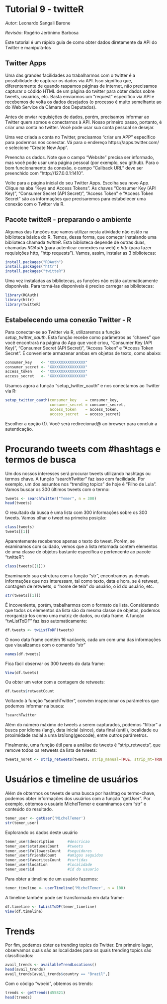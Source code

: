 # Tutorial 9 - twitteR
_Autor_: Leonardo Sangali Barone

_Revisão_: Rogério Jerônimo Barbosa

Este tutorial é um rápido guia de como obter dados diretamente da API do Twitter e manipulá-los

## Twitter Apps

Uma das grandes facilidades ao trabalharmos com o twitter é a possibilidade de capturar os dados via API. Isso significa que, diferentemente de quando raspamos páginas de internet, não precisamos capturar o códido HTML de um página do twitter para obter dados sobre tweets, usuários, etc. Basta enviarmos um "request" especifico via API e recebemos de volta os dados desejados (o processo é muito semelhante ao do Web Service da Câmara dos Deputados).

Antes de enviar requisições de dados, porém, precisamos informar ao Twitter quem somos e conectarnos à API. Nosso primeiro passo, portanto, é criar uma conta no twitter. Você pode usar sua conta pessoal se desejar.

Uma vez criada a conta no Twitter, precisamos "criar um APP" específico para podermos nos conectar. Vá para o endereço https://apps.twitter.com/ e selecione "Create New App".

Preencha os dados. Note que o campo "Website" precisa ser informado, mas você pode usar uma página pessoal (por exemplo, seu github). Para o bom funcionamento da conexão, o campo "Callback URL" deve ser preenchido com "http://127.0.0.1:1410".

Volte para a página inicial do seu Twitter Apps. Escolha seu novo App. Clique na aba "Keys and Access Tokens". As chaves "Consumer Key (API Key)", "Consumer Secret (API Secret)", "Access Token" e "Access Token Secret" são as informações que precisaremos para estabelecer uma conexão com o Twitter via R.

## Pacote twitteR - preparando o ambiente

Algumas das funções que vamos utilizar nesta atividade não estão na biblioteca básica do R. Temos, dessa forma, que começar instalando uma biblioteca chamada _twitteR_. Esta biblioteca depende de outras duas, chamadas _ROAuth_ (para autenticar conexões na web) e _httr_ (para fazer requisições http, "http requests"). Vamos, assim, instalar as 3 bibliotecas:

```r
install.packages("ROAuth")
install.packages("httr")
install.packages("twitteR")
```

Uma vez instaladas as bibliotecas, as funções não estão automaticamente disponíveis. Para torná-las disponíveis é preciso carregar as bibliotecas:

```r
library(ROAuth)
library(httr)
library(twitteR)
```

## Estabelecendo uma conexão Twitter - R

Para conectar-se ao Twitter via R, utilizaremos a função _setup\_twitter\_oauth_. Esta função recebe como parâmetros as "chaves" que você encontrará na página do App que você criou, "Consumer Key (API Key)", "Consumer Secret (API Secret)", "Access Token" e "Access Token Secret". É conveniente armazenar ambas em objetos de texto, como abaixo:

```r
consumer_key    <- "XXXXXXXXXXXXXXXX"
consumer_secret <- "XXXXXXXXXXXXXXXX"
access_token    <- "XXXXXXXXXXXXXXXX"
access_secret   <- "XXXXXXXXXXXXXXXX"
```

Usamos agora a função "setup_twitter_oauth" e nos conectamos ao Twitter via R:

```r
setup_twitter_oauth(consumer_key    = consumer_key,
                    consumer_secret = consumer_secret,
                    access_token    = access_token,
                    access_secret   = access_secret)
```

Escolher a opção (1). Você será redirecionad@ ao browser para concluir a autenticação.

# Procurando tweets com #hashtags e termos de busca

Um dos nossos interesses será procurar tweets utilizando hashtags ou termos chave. A função "searchTwitter" faz isso com facilidade. Por exemplo, um dos assuntos nos "trending topics" de hoje é "Filho de Lula". Vamos buscar os 300 últimos tweets com o termo:

```r
tweets <- searchTwitter("Temer", n = 300)
head(tweets)  
```

O resultado da busca é uma lista com 300 informações sobre os 300 tweets. Vamos olhar o tweet na primeira posição:

```r
class(tweets)
tweets[[1]]
```

Aparentemente recebemos apenas o texto do tweet. Porém, se examinamos com cuidado, vemos que a lista retornada contém elementos de uma classe de objetos bastante específica e pertencente ao pacote "twitteR":

```r
class(tweets[[1]])
```

Examinando sua estrutura com a função "str", encontramos as demais informações que nos interessam, tal como texto, data e hora, se é retweet, contagem de retweets, o "nome de tela" do usuário, o id do usuário, etc.

```r
str(tweets[[1]])
```

É incoveniente, porém, trabalharmos com o formato de lista. Considerando que todos os elementos da lista são da mesma classe de objetos, podemos reorganizá-los como uma matriz de dados, ou data frame. A função "twListToDF" faz isso automaticamente:

```r
df.tweets <- twListToDF(tweets)
```

O novo data frame contém 16 variáveis, cada um com uma das informações que visualizamos com o comando "str"

```r
names(df.tweets)
```

Fica fácil observar os 300 tweets do data frame:

```r
View(df.tweets)
```

Ou obter um vetor com a contagem de retweets:

```r
df.tweets$retweetCount
```

Voltando à função "searchTwitter", convém inspecionar os parâmetros que podemos informar na busca:

```r
?searchTwitter
```

Além do número máximo de tweets a serem capturados, podemos "filtrar" a busca por idioma (lang), data inicial (since), data final (until), localidade ou proximidade radial a uma lat/long(geocode), entre outros parâmetros.

Finalmente, uma função útil para a análise de tweets é "strip_retweets", que remove todos os retweets da lista de tweets:

```r
tweets_noret <- strip_retweets(tweets, strip_manual=TRUE, strip_mt=TRUE)
```

# Usuários e timeline de usuários

Além de obtermos os tweets de uma busca por hashtag ou termo-chave, podemos obter informações dos usuários com a função "getUser". Por exemplo, obtemos o usuário MichelTemer e examinamos com "str" o conteúdo do resultado.

```r
temer_user <- getUser('MichelTemer')
str(temer_user)
```

Explorando os dados deste usuário

```r
temer_user$description      #descricao
temer_user$statusesCount    #tweets
temer_user$followersCount   #seguidores
temer_user$friendsCount     #amigos seguidos
temer_user$favoritesCount   #curtidas
temer_user$location         #localidade
temer_user$id               #id do usuario
```

Para obter a timeline de um usuário fazemos:

```r
temer_timeline <- userTimeline('MichelTemer', n = 100)
```

A timeline também pode ser transformada em data frame:

```r
df.timeline <- twListToDF(temer_timeline)
View(df.timeline)
```

# Trends

Por fim, podemos obter os trending topics do Twitter. Em primeiro lugar, observamos quais são as localidades para os quais trending topics são classificados:

```r
avail_trends <- availableTrendLocations()
head(avail_trends)
avail_trends[avail_trends$country == "Brazil",]
```

Com o código "woeid", obtemos os trends:

```r
trends <- getTrends(455821)
head(trends)
```
